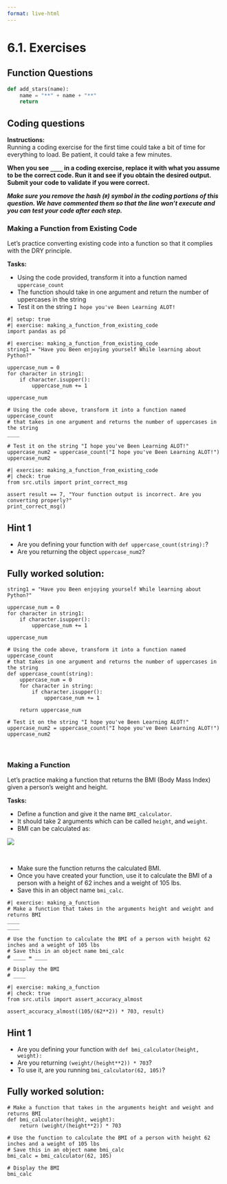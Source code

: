 ```yaml
---
format: live-html
---
```


<script src='../../src/quiz.js'></script>

# 6.1. Exercises

## Function Questions

<div id='mcq1'></div>
<script>
    generateQuiz(
        'mcq1',
        'Question 1',
        'What Python keyword is needed to begin the construction of a function?',
        {
        '<code>fun</code>': 'Unfortunately, <code>fun</code> is not a python keyword, but it would have been <code>fun</code> if it was!',
        '<code>funct</code>': 'Maybe look back at the material again',
        '<code>def </code>': '',
        '<code>define </code>': 'We are defining a function but python doesn’t have <code>define</code> as a keyword.',
        },
        '<code>def </code>',
    );
</script>

```python
def add_stars(name):
    name = "**" + name + "**"
    return
```

<div id='mcq2'></div>
<script>
    generateQuiz(
        'mcq2',
        'Question 2',
        'What does the function above return?',
        {
        '<code>None</code>': 'Well done.',
        'A string surrounded by stars': 'Does it really return anything?',
        '<code>Error</code>': 'Are you seeing an error that we aren’t?',
        },
        '<code>None</code>',
    );
</script>


## Coding questions

**Instructions:**    
Running a coding exercise for the first time could take a bit of time for everything to load.  Be patient, it could take a few minutes. 

**When you see `____` in a coding exercise, replace it with what you assume to be the correct code.  Run it and see if you obtain the desired output.  Submit your code to validate if you were correct.**

_**Make sure you remove the hash (`#`) symbol in the coding portions of this question.  We have commented them so that the line won't execute and you can test your code after each step.**_


### Making a Function from Existing Code

Let's practice converting existing code into a function so that it complies with the DRY principle. 

**Tasks:**

- Using the code provided, transform it into a function named `uppercase_count`
- The function should take in one argument and return the number of uppercases in the string
- Test it on the string `I hope you've Been Learning ALOT!`

```pyodide
#| setup: true
#| exercise: making_a_function_from_existing_code
import pandas as pd
```

```pyodide
#| exercise: making_a_function_from_existing_code
string1 = "Have you Been enjoying yourself While learning about Python?"

uppercase_num = 0
for character in string1:
    if character.isupper():
        uppercase_num += 1

uppercase_num
        
# Using the code above, transform it into a function named uppercase_count
# that takes in one argument and returns the number of uppercases in the string
____

# Test it on the string "I hope you've Been Learning ALOT!"
uppercase_num2 = uppercase_count("I hope you've Been Learning ALOT!")
uppercase_num2
```

```pyodide
#| exercise: making_a_function_from_existing_code
#| check: true
from src.utils import print_correct_msg

assert result == 7, "Your function output is incorrect. Are you converting properly?"
print_correct_msg()
```

:::: { .hint exercise="making_a_function_from_existing_code"}
::: { .callout-note collapse="false"}

## Hint 1

- Are you defining your function with `def uppercase_count(string):`?
- Are you returning the object `uppercase_num2`?

:::
::::

:::: { .solution exercise="making_a_function_from_existing_code" }
::: { .callout-tip collapse="false"}

## Fully worked solution:

```pyodide
string1 = "Have you Been enjoying yourself While learning about Python?"

uppercase_num = 0
for character in string1:
    if character.isupper():
        uppercase_num += 1

uppercase_num
        
# Using the code above, transform it into a function named uppercase_count
# that takes in one argument and returns the number of uppercases in the string
def uppercase_count(string):
    uppercase_num = 0
    for character in string:
        if character.isupper():
            uppercase_num += 1

    return uppercase_num

# Test it on the string "I hope you've Been Learning ALOT!" 
uppercase_num2 = uppercase_count("I hope you've Been Learning ALOT!")
uppercase_num2
```

:::
::::

<br>

### Making a Function

Let's practice making a function that returns the BMI (Body Mass Index) given a person's weight and height.

**Tasks:**

- Define a function and give it the name `BMI_calculator`.
- It should take 2 arguments which can be called `height`, and `weight`.
- BMI can be calculated as: 

![](../../static/module5/CodeCogsEqn.gif){fig-alt="404 image" fig-align="center"}

<br>

- Make sure the function returns the calculated BMI.
- Once you have created your function, use it to calculate the BMI of a person with a height of 62 inches and a weight of 105 lbs.   
- Save this in an object name `bmi_calc`.


```pyodide
#| exercise: making_a_function
# Make a function that takes in the arguments height and weight and returns BMI
____
____

# Use the function to calculate the BMI of a person with height 62 inches and a weight of 105 lbs    
# Save this in an object name bmi_calc
# ____ = ____

# Display the BMI
# ____ 
```

```pyodide
#| exercise: making_a_function
#| check: true
from src.utils import assert_accuracy_almost

assert_accuracy_almost((105/(62**2)) * 703, result)
```

:::: { .hint exercise="making_a_function"}
::: { .callout-note collapse="false"}

## Hint 1

- Are you defining your function with `def bmi_calculator(height, weight):`
- Are you returning `(weight/(height**2)) * 703`?
- To use it, are you running `bmi_calculator(62, 105)`?

:::
::::

:::: { .solution exercise="making_a_function" }
::: { .callout-tip collapse="false"}

## Fully worked solution:

```pyodide
# Make a function that takes in the arguments height and weight and returns BMI
def bmi_calculator(height, weight):
    return (weight/(height**2)) * 703

# Use the function to calculate the BMI of a person with height 62 inches and a weight of 105 lbs    
# Save this in an object name bmi_calc
bmi_calc = bmi_calculator(62, 105)

# Display the BMI
bmi_calc 
```

:::
::::